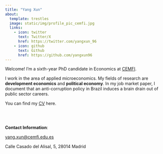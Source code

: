 ```yaml
---
title: "Yang Xun"
about: 
  template: trestles
  image: static/img/profile_pic_cemfi.jpg
  links:
    - icon: twitter
      text: Twitter/X
      href: https://twitter.com/yangxun_96
    - icon: github
      text: Github
      href: https://github.com/yangxun96
---
```


Welcome! I'm a sixth-year PhD candidate in Economics at [CEMFI](https://www.cemfi.es/index.asp). 

I work in the area of applied microeconomics. My fields of research are **development economics** and **political economy**. In my job market paper, I document that an anti-corruption policy in Brazil induces a brain drain out of public sector careers.

You can find my [CV](https://yangxun96.github.io/cv/CV_YangXun.pdf) here.

<br>
<br>

**Contact Information**: 

<yang.xun@cemfi.edu.es>

Calle Casado del Alisal, 5,
28014 Madrid


